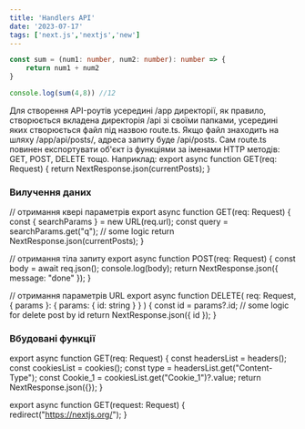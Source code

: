 ```yaml
---
title: 'Handlers API'
date: '2023-07-17'
tags: ['next.js','nextjs','new']
---
```


```ts
const sum = (num1: number, num2: number): number => {
    return num1 + num2
}

console.log(sum(4,8)) //12
```

Для створення API-роутів усередині /app директорії, як правило, створюється вкладена директорія /api зі своїми папками, усередині яких створюється файл під назвою route.ts.
Якщо файл знаходить на шляху /app/api/posts/, адреса запиту буде /api/posts.
Сам route.ts повинен експортувати об'єкт із функціями за іменами HTTP методів: GET, POST, DELETE тощо.
Наприклад:
export async function GET(req: Request) {
  return NextResponse.json(currentPosts);
}

### Вилучення даних

// отримання квері параметрів
export async function GET(req: Request) {
  const { searchParams } = new URL(req.url);
  const query = searchParams.get("q");
  // some logic
  return NextResponse.json(currentPosts);
}

// отримання тіла запиту
export async function POST(req: Request) {
  const body = await req.json();
  console.log(body);
  return NextResponse.json({ message: "done" });
}

// отримання параметрів URL
export async function DELETE(
  req: Request,
  { params }: { params: { id: string } }
) {
  const id = params?.id;
  // some logic for delete post by id
  return NextResponse.json({ id });
}

### Вбудовані функції

export async function GET(req: Request) {
  const headersList = headers();
  const cookiesList = cookies();
  const type = headersList.get("Content-Type");
  const Cookie_1 = cookiesList.get("Cookie_1")?.value;
  return NextResponse.json({});
}

export async function GET(request: Request) {
  redirect("<https://nextjs.org/>");
}

